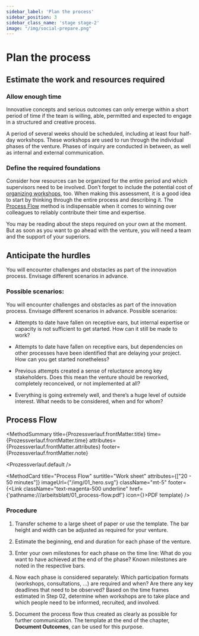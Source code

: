 ```yaml
---
sidebar_label: 'Plan the process'
sidebar_position: 3
sidebar_class_name: 'stage stage-2'
image: "/img/social-prepare.png"
---
```



# Plan the process

## Estimate the work and resources required

### Allow enough time

Innovative concepts and serious outcomes can only emerge within a short period of time if the team is willing, able, permitted and expected to engage in a structured and creative process.

A period of several weeks should be scheduled, including at least four half-day workshops. These workshops are used to run through the individual phases of the venture. Phases of inquiry are conducted in between, as well as internal and external communication.

### Define the required foundations

Consider how resources can be organized for the entire period and which supervisors need to be involved. Don’t forget to include the potential cost of [organizing workshops](/en/buch/vorbereiten/arbeitsgrundlagen-schaffen), too. When making this assessment, it is a good idea to start by thinking through the entire process and describing it. The [Process Flow](#process-flow) method is indispensable when it comes to winning over colleagues to reliably contribute their time and expertise.

You may be reading about the steps required on your own at the moment. But as soon as you want to go ahead with the venture, you will need a team and the support of your superiors.

## Anticipate the hurdles

You will encounter challenges and obstacles as part of the innovation process. Envisage different scenarios in advance.

### Possible scenarios:

You will encounter challenges and obstacles as part of the innovation process. Envisage different scenarios in advance.
Possible scenarios:

- Attempts to date have fallen on receptive ears, but internal expertise or capacity is not sufficient to get started. How can it still be made to work?

- Attempts to date have fallen on receptive ears, but dependencies on other processes have been identified that are delaying your project. How can you get started nonetheless?

- Previous attempts created a sense of reluctance among key stakeholders. Does this mean the venture should be reworked, completely reconceived, or not implemented at all?

- Everything is going extremely well, and there’s a huge level of outside interest. What needs to be considered, when and for whom?

## Process Flow

<MethodSummary
  title={Prozessverlauf.frontMatter.title}
  time={Prozessverlauf.frontMatter.time}
  attributes={Prozessverlauf.frontMatter.attributes}
  footer={Prozessverlauf.frontMatter.note}
>
  <Prozessverlauf.default />
</MethodSummary>

<MethodCard
  title="Process Flow"
  surtitle="Work sheet"
  attributes={["20 - 50 minutes"]}
  imageUrl={"/img/01_hero.svg"}
  className="mt-5"
  footer={<Link className="text-magenta-500 underline" href={'pathname:///arbeitsblatt/01_process-flow.pdf'} icon={<EditIcon className="w-3 h-3 text-inherit" />}>PDF template</Link>}
/>

### Procedure

1. Transfer scheme to a large sheet of paper or use the template. The bar height and width can be adjusted as required for your venture.

2. Estimate the beginning, end and duration for each phase of the venture.

3. Enter your own milestones for each phase on the time line: What do you want to have achieved at the end of the phase? Known milestones are noted in the respective bars.

4. Now each phase is considered separately: Which participation formats (workshops, consultations, ...) are required and when? Are there any key deadlines that need to be observed? Based on the time frames estimated in Step 02, determine when workshops are to take place and which people need to be informed, recruited, and involved.

5. Document the process flow thus created as clearly as possible for further communication. The template at the end of the chapter, **Document Outcomes**, can be used for this purpose.

